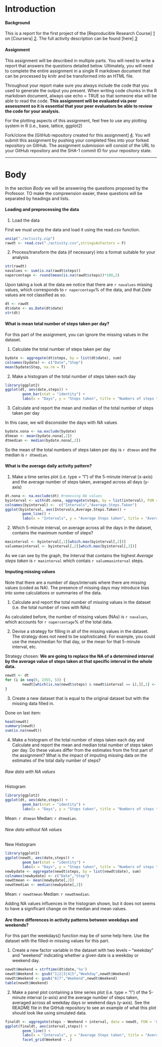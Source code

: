 ﻿

# Introduction

#### Background

This is a report for the first project of the [Reproducible Research Course] [1] on [Coursera] [2]. The full activity description can be found [here] [3]

[1]: https://www.coursera.org/
[2]: https://www.coursera.org/learn/reproducible-research/home/welcome
[3]: https://www.coursera.org/learn/reproducible-research/peer/gYyPt/course-project-1

#### Assignment


This assignment will be described in multiple parts. You will need to write a report that answers the questions detailed below. Ultimately, you will need to complete the entire assignment in a single R markdown document that can be processed by knitr and be transformed into an HTML file.

Throughout your report make sure you always include the code that you used to generate the output you present. When writing code chunks in the R markdown document, always use echo = TRUE so that someone else will be able to read the code. **This assignment will be evaluated via peer assessment so it is essential that your peer evaluators be able to review the code for your analysis.**

For the plotting aspects of this assignment, feel free to use any plotting system in R (i.e., base, lattice, ggplot2)

Fork/clone the [GitHub repository created for this assignment] [4]. You will submit this assignment by pushing your completed files into your forked repository on GitHub. The assignment submission will consist of the URL to your GitHub repository and the SHA-1 commit ID for your repository state.

[4]: https://github.com/rdpeng/RepData_PeerAssessment1

----------------------------------------------------------------------------

# Body

In the section *Body* we will be answering the questions proposed by the Professor. TO make the compreension easier, these questions will be separated by headings and lists.

#### Loading and preprocessing the data

1. Load the data

First we must unzip the data and load it using the read.csv function.

```r
unzip("./activity.zip") 
rawdt <- read.csv("./activity.csv",stringsAsFactors = F)
```

2. Process/transform the data (if necessary) into a format suitable for your analysis

```r
str(rawdt)
navalues <- sum(is.na(rawdt$steps))
napercentage <- round(mean(is.na(rawdt$steps))*100,2)
```

Upon taking a look at the data we notice that there are `r navalues` missing values, which corresponds to `r napercentage`% of the data, and that *Date* values are not classified as so.

```r
dt <- rawdt
dt$date <- as.Date(dt$date)
str(dt)
```

#### What is mean total number of steps taken per day?

For this part of the assignment, you can ignore the missing values in the dataset.

1. Calculate the total number of steps taken per day

```r
bydate <- aggregate(dt$steps, by = list(dt$date), sum)
colnames(bydate) <- c("Date","Step")
mean(bydate$Step, na.rm = T)
```

2. Make a histogram of the total number of steps taken each day

```r
library(ggplot2)
ggplot(dt, aes(date,steps)) + 
        geom_bar(stat = "identity") +
        labs(x = "Days", y = "Steps taken", title = "Numbers of steps taken each day")
```

3. Calculate and report the mean and median of the total number of steps taken per day

In this case, we will disconsider the days with *NA* values

```r
bydate.nona <- na.exclude(bydate)
dtmean <- mean(bydate.nona[,2])
dtmedian <- median(bydate.nona[,2])
```

So the mean of the total numbers of steps taken per day is `r dtmean` and the median is `r dtmedian`.

#### What is the average daily activity pattern?

1. Make a time series plot (i.e. type = "l") of the 5-minute interval (x-axis) and the average number of steps taken, averaged across all days (y-axis)

```r
dt.nona <- na.exclude(dt) #removing NA values
byinterval <- with(dt.nona, aggregate(steps, by = list(interval), FUN = mean))
colnames(byinterval) <-  c("Intervals","Average.Steps.Taken")
ggplot(byinterval, aes(Intervals,Average.Steps.Taken)) + 
        geom_line() +
        labs(x = "Intervals", y = "Average Steps taken", title = "Average Steps taken in each interval")
```

2. Which 5-minute interval, on average across all the days in the dataset, contains the maximum number of steps?

```r
maxinterval <- byinterval[,1][which.max(byinterval[,2])]
valuemaxinterval <- byinterval[,2][which.max(byinterval[,2])]

```

As we can see by the graph, the Interval that contains the highest *Average steps taken* is `r maxinterval` which contais `r valuemaxinterval` steps.

#### Imputing missing values

Note that there are a number of days/intervals where there are missing values (coded as NA). The presence of missing days may introduce bias into some calculations or summaries of the data.

1. Calculate and report the total number of missing values in the dataset (i.e. the total number of rows with NAs)

As calculated before, the number of missing values (NAs) is `r navalues`, which accounts for `r napercentage`% of the total data.

2. Devise a strategy for filling in all of the missing values in the dataset. The strategy does not need to be sophisticated. For example, you could use the mean/median for that day, or the mean for that 5-minute interval, etc.

Strategy chosen: **We are going to replace the NA of a determined interval by the average value of steps taken at that specific interval in the whole data.**

```r
newdt <- dt
for (i in seq(0, 2355, 5)) {
        newdt[which(is.na(newdt$steps) & newdt$interval == i),][,1] <- byinterval[byinterval$Intervals == i,][2]
}
```

3. Create a new dataset that is equal to the original dataset but with the missing data filled in.

Done on last item:

```r
head(newdt)
summary(newdt)
sum(is.na(newdt))
```

4. Make a histogram of the total number of steps taken each day and Calculate and report the mean and median total number of steps taken per day. Do these values differ from the estimates from the first part of the assignment? What is the impact of imputing missing data on the estimates of the total daily number of steps?

###### Raw data with NA values

Histogram
```r
library(ggplot2)
ggplot(dt, aes(date,steps)) + 
        geom_bar(stat = "identity") +
        labs(x = "Days", y = "Steps taken", title = "Numbers of steps taken each day")
```
  
Mean: `r dtmean` 
Median: `r dtmedian`.

###### New data without NA values

 New Histogram
```r
library(ggplot2)
ggplot(newdt, aes(date,steps)) + 
        geom_bar(stat = "identity") +
        labs(x = "Days", y = "Steps taken", title = "Numbers of steps taken each day with NA values replaced")
newbydate <- aggregate(newdt$steps, by = list(newdt$date), sum)
colnames(newbydate) <- c("Date","Step")
newdtmean <- mean(newbydate[,2])
newdtmedian <- median(newbydate[,2])
```
  
Mean: `r newdtmean` 
Median: `r newdtmedian`.

Adding NA values influences in the histogram shown, but it does not seems to have a significant change on the median and mean values.

#### Are there differences in activity patterns between weekdays and weekends?

For this part the weekdays() function may be of some help here. Use the dataset with the filled-in missing values for this part.

1. Create a new factor variable in the dataset with two levels – “weekday” and “weekend” indicating whether a given date is a weekday or weekend day.

```r
newdt$Weekend = strftime(dt$date,'%u')
newdt$Weekend <- gsub("1|2|3|4|5","Weekday",newdt$Weekend)
newdt$Weekend <- gsub("6|7","Weekend",newdt$Weekend)
table(newdt$Weekend)
```

2. Make a panel plot containing a time series plot (i.e. type = "l") of the 5-minute interval (x-axis) and the average number of steps taken, averaged across all weekday days or weekend days (y-axis). See the README file in the GitHub repository to see an example of what this plot should look like using simulated data.

```r
finaldt <- aggregate(steps ~ Weekend + interval, data = newdt, FUN = 'mean')
ggplot(finaldt, aes(interval,steps)) + 
        geom_line() +
        labs(x = "Intervals", y = "Average Steps taken", title = "Average Steps by Weekdays/Weekends") +
        facet_grid(Weekend ~ .)
```
